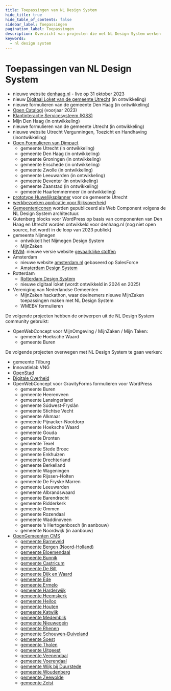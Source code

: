 ```yaml
---
title: Toepassingen van NL Design System
hide_title: true
hide_table_of_contents: false
sidebar_label: Toepassingen
pagination_label: Toepassingen
description: Overzicht van projecten die met NL Design System werken
keywords:
  - nl design system
---
```


<!-- @license CC0-1.0 -->

# Toepassingen van NL Design System

- nieuwe website [denhaag.nl](http://denhaag.nl) - live op 31 oktober 2023
- nieuw [Digitaal Loket van de gemeente Utrecht](http://pki.utrecht.nl) (in ontwikkeling)
- nieuwe formulieren van de gemeente Den Haag (in ontwikkeling)
- [Open Catalogi](http://opencatalogi.nl) (voorjaar 2023)
- [Klantinteractie Servicesysteem (KISS)](https://www.dimpact.nl/klantinteractie-servicesysteem)
- Mijn Den Haag (in ontwikkeling)
- nieuwe formulieren van de gemeente Utrecht (in ontwikkeling)
- nieuwe website Utrecht Vergunningen, Toezicht en Handhaving (inontwikkeling)
- [Open Formulieren van Dimpact](https://www.dimpact.nl/nieuws/mijlpaal-voor-open-formulieren-bouw-open-source-oplossing-gestart)
  - gemeente Utrecht (in ontwikkeling)
  - gemeente Den Haag (in ontwikkeling)
  - gemeente Groningen (in ontwikkeling)
  - gemeente Enschede (in ontwikkeling)
  - gemeente Zwolle (in ontwikkeling)
  - gemeente Leeuwarden (in ontwikkeling)
  - gemeente Deventer (in ontwikkeling)
  - gemeente Zaanstad (in ontwikkeling)
  - gemeente Haarlemmermeer (in ontwikkeling)
- [prototype Huwelijksplanner](https://huwelijk.utrecht.eend.nl/docs/site/huwelijksplanner/index.html) voor de gemeente Utrecht
- [werkbezoeken applicatie voor Rijksoverheid](https://www.roxanneallard.nl/casestudies/rijksoverheid/)
- [Gemeenteniconen](https://www.gemeenteniconen.nl) worden gepubliceerd als Web Component volgens de NL Design System architectuur.
- Gutenberg blocks voor WordPress op basis van componenten van Den Haag en Utrecht worden ontwikkeld voor denhaag.nl (nog niet open source, het wordt in de loop van 2023 publiek)
- gemeente Nijmegen
  - ontwikkelt het Nijmegen Design System
  - MijnZaken
- [RIVM](http://rivm.nl): nieuwe versie website [gevaarklijke stoffen](https://rvs.rivm.nl)
- Amsterdam
  - nieuwe website [amsterdam.nl](https://www.amsterdam.nl) gebaseerd op SalesForce
  - [Amsterdam Design System](https://github.com/amsterdam/design-system)
- Rotterdam
  - [Rotterdam Design System](https://www.figma.com/file/ZWSC4gCrOXRUR9UX3aoZ8x/Gemeente-Rotterdam-Design-System?mode=dev)
  - nieuwe digitaal loket (wordt ontwikkeld in 2024 en 2025)
- Vereniging van Nederlandse Gemeenten
  - MijnZaken hackathon, waar deelnemers nieuwe MijnZaken toepassingen maken met NL Design System
  - WMEBV formulieren

De volgende projecten hebben de ontwerpen uit de NL Design System community gebruikt:

- OpenWebConcept voor MijnOmgeving / MijnZaken / Mijn Taken:
  - gemeente Hoeksche Waard
  - gemeente Buren

De volgende projecten overwegen met NL Design System te gaan werken:

- gemeente Tilburg
- Innovatielab VNG
- [OpenStad](https://openstad.org)
- [Digitale Overheid](https://digitaleoverheid.nl/)
- OpenWebConcept voor GravityForms formulieren voor WordPress
  - gemeente Buren
  - gemeente Heerenveen
  - gemeente Lansingerland
  - gemeente Súdwest-Fryslân
  - gemeente Stichtse Vecht
  - gemeente Alkmaar
  - gemeente Pijnacker-Nootdorp
  - gemeente Hoeksche Waard
  - gemeente Gouda
  - gemeente Dronten
  - gemeente Texel
  - gemeente Stede Broec
  - gemeente Enkhuizen
  - gemeente Drechterland
  - gemeente Berkelland
  - gemeente Wageningen
  - gemeente Rijssen-Holten
  - gemeente De Fryske Marren
  - gemeente Leeuwarden
  - gemeente Albrandswaard
  - gemeente Barendrecht
  - gemeente Ridderkerk
  - gemeente Ommen
  - gemeente Rozendaal
  - gemeente Waddinxveen
  - gemeente ’s Hertogenbosch (in aanbouw)
  - gemeente Noordwijk (in aanbouw)
- [OpenGemeenten CMS](https://www.opengemeenten.nl)
  - [gemeente Barneveld](https://www.barneveld.nl/)
  - [gemeente Bergen (Noord-Holland)](https://www.bergen-nh.nl/)
  - [gemeente Bloemendaal](https://www.bloemendaal.nl/)
  - [gemeente Bunnik](https://www.bunnik.nl/)
  - [gemeente Castricum](https://www.castricum.nl/)
  - [gemeente De Bilt](https://www.debilt.nl/)
  - [gemeente Dijk en Waard](https://www.dijkenwaard.nl/)
  - [gemeente Ede](https://www.ede.nl/)
  - [gemeente Ermelo](http://ermelo.nl)
  - [gemeente Harderwijk](http://harderwijk.nl)
  - [gemeente Heemskerk](http://www.heemskerk.nl/)
  - [gemeente Heiloo](https://www.heiloo.nl/)
  - [gemeente Houten](https://www.houten.nl/home/)
  - [gemeente Katwijk](https://www.katwijk.nl/)
  - [gemeente Medemblik](https://www.medemblik.nl/)
  - [gemeente Nieuwegein](https://www.nieuwegein.nl/)
  - [gemeente Rhenen](https://www.rhenen.nl/)
  - [gemeente Schouwen-Duiveland](https://www.schouwen-duiveland.nl/)
  - [gemeente Soest](https://www.soest.nl/)
  - [gemeente Tholen](https://www.tholen.nl/)
  - [gemeente Uitgeest](https://www.uitgeest.nl/)
  - [gemeente Veenendaal](https://www.veenendaal.nl/)
  - [gemeente Voerendaal](https://www.voerendaal.nl/)
  - [gemeente Wijk bij Duurstede](https://www.wijkbijduurstede.nl/)
  - [gemeente Woudenberg](https://www.woudenberg.nl/)
  - [gemeente Zeewolde](https://www.zeewolde.nl/)
  - [gemeente Zeist](https://www.zeist.nl/)
